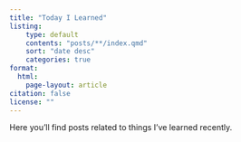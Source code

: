 ```yaml
---
title: "Today I Learned"
listing:
    type: default
    contents: "posts/**/index.qmd"
    sort: "date desc"
    categories: true
format:
  html:
    page-layout: article
citation: false
license: ""
---
```


Here you'll find posts related to things I've learned recently.
